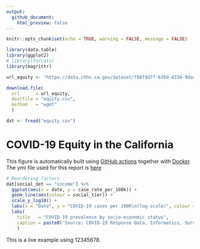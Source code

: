 ```yaml
---
output:
  github_document:
    html_preview: false
---
```


```r
knitr::opts_chunk$set(echo = TRUE, warning = FALSE, message = FALSE)
```

```r
library(data.table)
library(ggplot2)
# library(forcats)
library(magrittr)

url_equity <- "https://data.chhs.ca.gov/dataset/f88f9d7f-635d-4334-9dac-4ce773afe4e5/resource/11fa525e-1c7b-4cf5-99e1-d4141ea590e4/download/covid19case_rate_by_social_det.csv"

download.file(
  url      = url_equity,
  destfile = "equity.csv",
  method   = "wget"
  )

dat <- fread("equity.csv")
```

# COVID-19 Equity in the California

This figure is automatically built using [GitHub actions](https://github.com/features/actions) together with [Docker](https://www.docker.com/). The yml file used for this report is [here](../.github/workflows/01-covid-equity.yml)

```r
# Reordering factors
dat[social_det == "income"] %>%
  ggplot(aes(x = date, y = case_rate_per_100k)) +
  geom_line(aes(colour = social_tier)) + 
  scale_y_log10() +
  labs(x = "Date", y = "COVID-19 cases per 100K\n(log-scale)", colour = "Social tier") +
  labs(
    title   = "COVID-19 prevalence by socio-economic status", 
    caption = paste0("Source: COVID-19 Response Data, Informatics, Surveillance,\nClinical and Outbreaks (DISCO) Team")
    )
```

This is a live example using 12345678.
